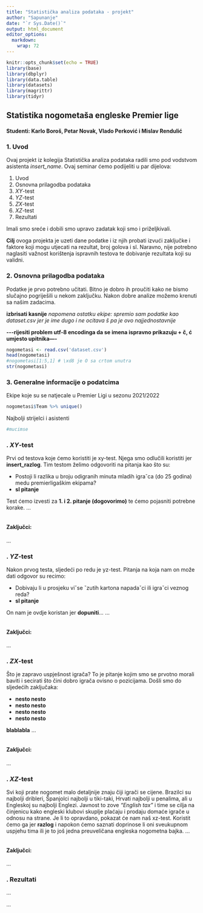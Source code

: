 ```yaml
---
title: "Statistička analiza podataka - projekt"
author: "Sapunanje"
date: "`r Sys.Date()`"
output: html_document
editor_options: 
  markdown: 
    wrap: 72
---
```


```r
knitr::opts_chunk$set(echo = TRUE)
library(base)
library(dbplyr)
library(data.table)
library(datasets)
library(magrittr)
library(tidyr)
```

## **Statistika nogometaša engleske Premier lige**

#### Studenti: Karlo Boroš, Petar Novak, Vlado Perković i Mislav Rendulić

### **1. Uvod**

Ovaj projekt iz kolegija Statistička analiza podataka radili smo pod
vodstvom asistenta *insert_name*. Ovaj seminar ćemo podijeliti u par
dijelova:

1.  Uvod
2.  Osnovna prilagodba podataka
3.  *XY*-test
4.  *YZ*-test
5.  *ZX*-test
6.  *XZ*-test
7.  Rezultati

Imali smo sreće i dobili smo upravo zadatak koji smo i priželjkivali.

**Cilj** ovoga projekta je uzeti dane podatke i iz njih probati izvući
zaključke i faktore koji mogu utjecati na rezultat, broj golova i sl.
Naravno, nije potrebno naglasiti važnost korištenja ispravnih testova te
dobivanje rezultata koji su validni.

### **2. Osnovna prilagodba podataka**

Podatke je prvo potrebno učitati. Bitno je dobro ih proučiti kako ne
bismo slučajno pogriješili u nekom zaključku. Nakon dobre analize možemo
krenuti sa našim zadacima.

**izbrisati kasnije** *napomena ostatku ekipe: spremio sam podatke kao
dataset.csv jer je ime dugo i ne ocitava š pa je ovo najjednostavnije*

**\-\--rijesiti problem utf-8 encodinga da se imena ispravno prikazuju +
č, ć umjesto upitnika----**

```r
nogometasi <- read.csv('dataset.csv')
head(nogometasi)
#nogometasi[1:5,1] # \xd8 je O sa crtom unutra
str(nogometasi)
```

### **3. Generalne informacije o podatcima**

Ekipe koje su se natjecale u Premier Ligi u sezonu 2021/2022

```r
nogometasi$Team %>% unique()
```

Najbolji strijelci i asistenti

```r
#mucimse
```

### **. *XY*-test**

Prvi od testova koje ćemo koristiti je xy-test. Njega smo odlučili
koristiti jer **insert_razlog**. Tim testom želimo odgovoriti na pitanja
kao što su:

-   Postoji li razlika u broju odigranih minuta mladih igraˇca (do 25
    godina) medu premierligaškim ekipama?
-   **sl pitanje**

Test ćemo izvesti za **1. i 2. pitanje (dogovorimo)** te ćemo pojasniti
potrebne korake. ...

```r

```

#### **Zaključci:**

...

### **. *YZ*-test**

Nakon prvog testa, sljedeći po redu je yz-test. Pitanja na koja nam on
može dati odgovor su recimo:

-   Dobivaju li u prosjeku viˇse ˇzutih kartona napadaˇci ili igraˇci
    veznog reda?
-   **sl pitanje**

On nam je ovdje koristan jer **dopuniti**... ...

```r

```

#### **Zaključci:**

...

### **. *ZX*-test**

Što je zapravo uspješnost igrača? To je pitanje kojim smo se prvotno
morali baviti i secirati što čini dobro igrača ovisno o pozicijama.
Došli smo do sljedećih zaključaka:

-   **nesto nesto**
-   **nesto nesto**
-   **nesto nesto**
-   **nesto nesto**

**blablabla** ...

```r

```

#### **Zaključci:**

...

### **. *XZ*-test**

Svi koji prate nogomet malo detaljnije znaju čiji igrači se cijene.
Brazilci su najbolji dribleri, Španjolci najbolji u tiki-taki, Hrvati
najbolji u penalima, ali u Engleskoj su najbolji Englezi. Javnost to
zove *"English tax"* i time se cilja na činjenicu kako engleski klubovi
skuplje plaćaju i prodaju domaće igrače u odnosu na strane. Je li to
opravdano, pokazat će nam naš xz-test. Koristit ćemo ga jer **razlog** i
napokon ćemo saznati doprinose li oni sveukupnom uspjehu tima ili je to
još jedna preuveličana engleska nogometna bajka. ...

```r

```

#### **Zaključci:**

...

### **. Rezultati**

...

...
